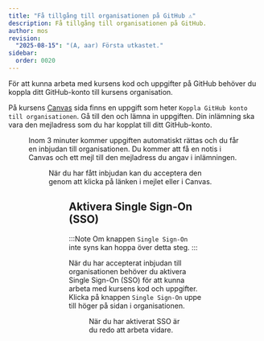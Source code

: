 ```yaml
---
title: "Få tillgång till organisationen på GitHub ⚠️"
description: Få tillgång till organisationen på GitHub.
author: mos
revision:
  "2025-08-15": "(A, aar) Första utkastet."
sidebar:
  order: 0020
---
```



För att kunna arbeta med kursens kod och uppgifter på GitHub behöver du koppla ditt GitHub-konto till kursens organisation. 

På kursens [Canvas](https://canvas.bth.se) sida finns en uppgift som heter `Koppla GitHub konto till organisationen`. Gå till den och lämna in uppgiften. Din inlämning ska vara den mejladress som du har kopplat till ditt GitHub-konto.


<Figure 
    src={organisation}
    caption="Lämna in uppgiften med din GitHub mejladress."
/>

Inom 3 minuter kommer uppgiften automatiskt rättas och du får en inbjudan till organisationen. Du kommer att få en notis i Canvas och ett mejl till den mejladress du angav i inlämningen.


<Figure 
    src={organisation2}
    caption="Du får inbjudan som en kommentar på inlämningen."
/>

När du har fått inbjudan kan du acceptera den genom att klicka på länken i mejlet eller i Canvas.


<Figure 
    src={organisation3}
    caption="Acceptera inbjudan till organisationen på GitHub."
/>

## Aktivera Single Sign-On (SSO)

:::Note
Om knappen `Single Sign-On` inte syns kan hoppa över detta steg.
:::

När du har accepterat inbjudan till organisationen behöver du aktivera Single Sign-On (SSO) för att kunna arbeta med kursens kod och uppgifter. Klicka på knappen `Single Sign-On` uppe till höger på sidan i organisationen.


<Figure 
    src={organisation4}
    caption="Acceptera inbjudan till organisationen på GitHub."
/>

När du har aktiverat SSO är du redo att arbeta vidare.
